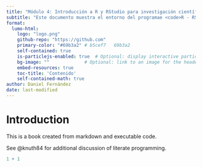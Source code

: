 ```yaml
---
title: "Módulo 4: Introducción a R y RStudio para investigación científica"
subtitle: "Este documento muestra el entorno del programae <code>R - RStudio</code>. También te proporcionará algunos consejos y trucos 💜."
format:
  lumo-html: 
    logo: "logo.png"                
    github-repo: "https://github.com"   
    primary-color: "#69b3a2" # b5cef7   69b3a2
    self-contained: true
    is-particlejs-enabled: true  # Optional: display interactive particles 
    bg-image: ""             # Optional: link to an image for the header background
    embed-resources: true
    toc-title: 'Contenido'
    self-contained-math: true
author: Daniel Fernández
date: last-modified
---
```



# Introduction

This is a book created from markdown and executable code.

See @knuth84 for additional discussion of literate programming.

```r
1 + 1
```
